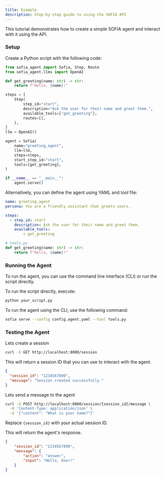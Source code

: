 ```yaml
---
title: Example
description: Step-by-step guide to using the SOFIA API
---
```


This tutorial demonstrates how to create a simple SOFIA agent and interact with it using the API.

### Setup

Create a Python script with the following code:

```python
from sofia_agent import Sofia, Step, Route
from sofia_agent.llms import OpenAI

def get_greeting(name: str) -> str:
    return f"Hello, {name}!"

steps = [
    Step(
        step_id="start",
        description="Ask the user for their name and greet them.",
        available_tools=["get_greeting"],
        routes=[],
    ),
]
llm = OpenAI()

agent = Sofia(
    name="greeting_agent",
    llm=llm,
    steps=steps,
    start_step_id="start",
    tools=[get_greeting],
)

if __name__ == "__main__":
    agent.serve()
```

Alternatively, you can define the agent using YAML and tool file:

```yaml
name: greeting_agent
persona: You are a friendly assistant that greets users.

steps:
  - step_id: start
    description: Ask the user for their name and greet them.
    available_tools:
        - get_greeting
```

```python
# tools.py
def get_greeting(name: str) -> str:
    return f"Hello, {name}!"
```

### Running the Agent

To run the agent, you can use the command line interface (CLI) or run the script directly.

To run the script directly, execute:

```sh
python your_script.py
```

To run the agent using the CLI, use the following command:

```sh
sofia serve --config config.agent.yaml --tool tools.py
```

### Testing the Agent

Lets create a session

```sh
curl -X GET http://localhost:8000/session
```

This will return a session ID that you can use to interact with the agent.

```json
{
  "session_id": "1234567890",
  "message": "Session created successfully."
}
```

Lets send a message to the agent

```sh
curl -X POST http://localhost:8000/session/{session_id}/message \
  -H 'Content-Type: application/json' \
  -d '{"content": "What is your name?"}'
```

Replace `{session_id}` with your actual session ID.

This will return the agent's response.

```json
{
    "session_id": "1234567890",
    "message": {
        "action": "answer",
        "input": "Hello, User!"
    }
}
```
